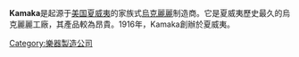 {{unreferenced|time=2018-11-30T04:28:00+00:00}}
'''Kamaka'''是起源于[[美国|美国]][[夏威夷州|夏威夷]]的家族式[[烏克麗麗|烏克麗麗]]制造商。它是夏威夷歷史最久的烏克麗麗工廠，其產品較為昂貴。1916年，Kamaka創辦於夏威夷{{en-link|凯穆基|Kaimuki, Hawaii}}。

[[Category:樂器製造公司|Category:樂器製造公司]]
{{musical-instruments-stub}}